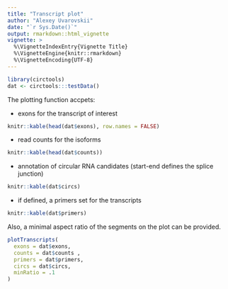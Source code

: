 ```yaml
---
title: "Transcript plot"
author: "Alexey Uvarovskii"
date: "`r Sys.Date()`"
output: rmarkdown::html_vignette
vignette: >
  %\VignetteIndexEntry{Vignette Title}
  %\VignetteEngine{knitr::rmarkdown}
  %\VignetteEncoding{UTF-8}
---
```

```r
library(circtools)
dat <- circtools:::testData()
```

The plotting function accpets:


- exons for the transcript of interest
```r
knitr::kable(head(dat$exons), row.names = FALSE)
```

- read counts for the isoforms
```r
knitr::kable(head(dat$counts))
```

- annotation of circular RNA candidates (start-end defines the splice junction)
```r
knitr::kable(dat$circs)
```

- if defined, a primers set for the transcripts
```r
knitr::kable(dat$primers)
```

Also, a minimal aspect ratio of the segments on the plot can be provided.

```r
plotTranscripts(
  exons = dat$exons,
  counts = dat$counts ,
  primers = dat$primers,
  circs = dat$circs,
  minRatio = .1
)
```

